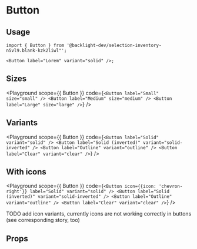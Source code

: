 
# Button

<Description of={Button} />

## Usage

```tsx
import { Button } from '@backlight-dev/selection-inventory-n5vl9.blank-kzk2liwl"';

<Button label="Lorem" variant="solid" />;
```

## Sizes

<Playground
  scope={{ Button }}
  code={`
<Button label="Small" size="small" />
<Button label="Medium" size="medium" />
<Button label="Large" size="large" />
  `}
/>

## Variants

<Playground
  scope={{ Button }}
  code={`
<Button label="Solid" variant="solid" />
<Button label="Solid (inverted)" variant="solid-inverted" />
<Button label="Outline" variant="outline" />
<Button label="Clear" variant="clear" />
  `}
/>

## With icons

<Playground
  scope={{ Button }}
  code={`
<Button icon={{icon: 'chevron-right'}} label="Solid" variant="solid" />
<Button label="Solid (inverted)" variant="solid-inverted" />
<Button label="Outline" variant="outline" />
<Button label="Clear" variant="clear" />
  `}
/>

TODO add icon variants, currently icons are not working correctly in buttons (see corresponding story, too)

## Props

<Props of={Button} />
